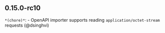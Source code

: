 ## 0.15.0-rc10
`*(chore)*`: - OpenAPI importer supports reading `application/octet-stream` requests (@dsinghvi) 


